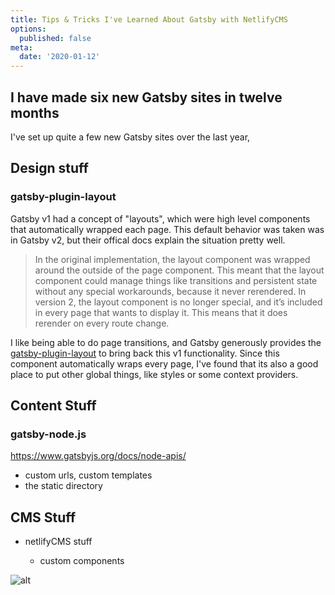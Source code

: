 ```yaml
---
title: Tips & Tricks I've Learned About Gatsby with NetlifyCMS
options:
  published: false
meta:
  date: '2020-01-12'
---
```

## I have made six new Gatsby sites in twelve months

I've set up quite a few new Gatsby sites over the last year, 

## Design stuff

### gatsby-plugin-layout

Gatsby v1 had a concept of "layouts", which were high level components that automatically wrapped each page. This default behavior was taken was in Gatsby v2, but their offical docs explain the situation pretty well. 

> In the original implementation, the layout component was wrapped around the outside of the page component. This meant that the layout component could manage things like transitions and persistent state without any special workarounds, because it never rerendered. In version 2, the layout component is no longer special, and it’s included in every page that wants to display it. This means that it does rerender on every route change.

I like being able to do page transitions, and Gatsby generously provides the [gatsby-plugin-layout](https://www.gatsbyjs.org/packages/gatsby-plugin-layout/) to bring back this v1 functionality. Since this component automatically wraps every page, I've found that its also a good place to put other global things, like styles or some context providers.

## Content Stuff

### gatsby-node.js

https://www.gatsbyjs.org/docs/node-apis/

* custom urls, custom templates
* the static directory

## CMS Stuff

* netlifyCMS stuff

  * custom components



<img src="/images/Screen Shot 2019-09-26 at 9.39.27 AM.png" alt="alt" title="title" align="center" small="true" />
